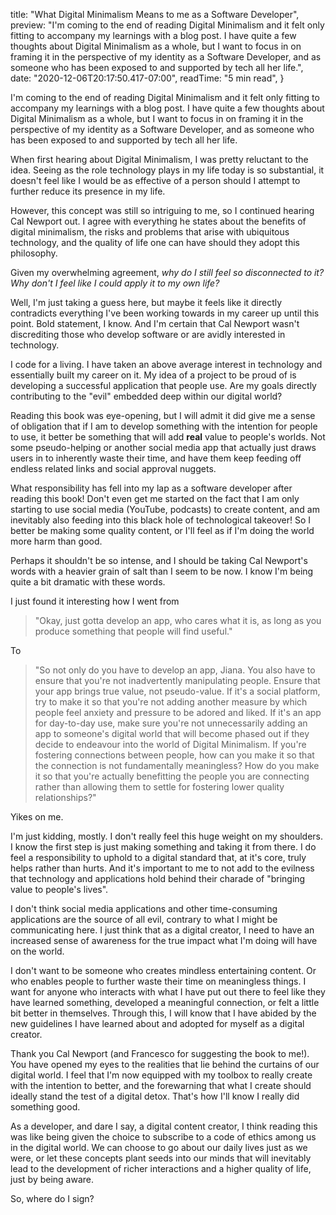 
  title: "What Digital Minimalism Means to me as a Software Developer",
  preview: "I'm coming to the end of reading Digital Minimalism and it felt only fitting to accompany my learnings with a blog post. I have quite a few thoughts about Digital Minimalism as a whole, but I want to focus in on framing it in the perspective of my identity as a Software Developer, and as someone who has been exposed to and supported by tech all her life.",
  date: "2020-12-06T20:17:50.417-07:00",
  readTime: "5 min read",
}


<div className={styles.postContent}>
  <p>I&#39;m coming to the end of reading Digital Minimalism and it felt only fitting to accompany my learnings with a blog post. I have quite a few thoughts about Digital Minimalism as a whole, but I want to focus in on framing it in the perspective of my identity as a Software Developer, and as someone who has been exposed to and supported by tech all her life.</p>
  <p>When first hearing about Digital Minimalism, I was pretty reluctant to the idea. Seeing as the role technology plays in my life today is so substantial, it doesn&#39;t feel like I would be as effective of a person should I attempt to further reduce its presence in my life.</p>
  <p>However, this concept was still so intriguing to me, so I continued hearing Cal Newport out. I agree with everything he states about the benefits of digital minimalism, the risks and problems that arise with ubiquitous technology, and the quality of life one can have should they adopt this philosophy.</p>
  <p>Given my overwhelming agreement, <i>why do I still feel so disconnected to it? Why don&#39;t I feel like I could apply it to my own life?</i></p>
  <p>Well, I&#39;m just taking a guess here, but maybe it feels like it directly contradicts everything I&#39;ve been working towards in my career up until this point. Bold statement, I know. And I&#39;m certain that Cal Newport wasn&#39;t discrediting those who develop software or are avidly interested in technology.</p>
  <p>I code for a living. I have taken an above average interest in technology and essentially built my career on it. My idea of a project to be proud of is developing a successful application that people use. Are my goals directly contributing to the &quot;evil&quot; embedded deep within our digital world?</p>
  <p>Reading this book was eye-opening, but I will admit it did give me a sense of obligation that if I am to develop something with the intention for people to use, it better be something that will add <strong>real</strong> value to people&#39;s worlds. Not some pseudo-helping or another social media app that actually just draws users in to inherently waste their time, and have them keep feeding off endless related links and social approval nuggets.</p>
  <p>What responsibility has fell into my lap as a software developer after reading this book! Don&#39;t even get me started on the fact that I am only starting to use social media (YouTube, podcasts) to create content, and am inevitably also feeding into this black hole of technological takeover! So I better be making some quality content, or I&#39;ll feel as if I&#39;m doing the world more harm than good.</p>
  <p>Perhaps it shouldn&#39;t be so intense, and I should be taking Cal Newport&#39;s words with a heavier grain of salt than I seem to be now. I know I&#39;m being quite a bit dramatic with these words.</p>
  <p>I just found it interesting how I went from</p>
  <blockquote className='thoughts'>
    <p> &quot;Okay, just gotta develop an app, who cares what it is, as long as you produce something that people will find useful.&quot; </p>
  </blockquote>
  <p>To</p>
  <blockquote className='thoughts'>
    <p>&quot;So not only do you have to develop an app, Jiana. You also have to ensure that you&#39;re not inadvertently manipulating people. Ensure that your app brings true value, not pseudo-value. If it&#39;s a social platform, try to make it so that you&#39;re not adding another measure by which people feel anxiety and pressure to be adored and liked. If it&#39;s an app for day-to-day use, make sure you&#39;re not unnecessarily adding an app to someone&#39;s digital world that will become phased out if they decide to endeavour into the world of Digital Minimalism. If you&#39;re fostering connections between people, how can you make it so that the connection is not fundamentally meaningless? How do you make it so that you&#39;re actually benefitting the people you are connecting rather than allowing them to settle for fostering lower quality relationships?&quot;</p>
  </blockquote>
  <p>Yikes on me.</p>
  <p>I&#39;m just kidding, mostly. I don&#39;t really feel this huge weight on my shoulders. I know the first step is just making something and taking it from there. I do feel a responsibility to uphold to a digital standard that, at it&#39;s core, truly helps rather than hurts. And it&#39;s important to me to not add to the evilness that technology and applications hold behind their charade of &quot;bringing value to people&#39;s lives&quot;.</p>
  <p>I don&#39;t think social media applications and other time-consuming applications are the source of all evil, contrary to what I might be communicating here. I just think that as a digital creator, I need to have an increased sense of awareness for the true impact what I&#39;m doing will have on the world.</p>
  <p>I don&#39;t want to be someone who creates mindless entertaining content. Or who enables people to further waste their time on meaningless things. I want for anyone who interacts with what I have put out there to feel like they have learned something, developed a meaningful connection, or felt a little bit better in themselves. Through this, I will know that I have abided by the new guidelines I have learned about and adopted for myself as a digital creator.</p>
  <p>Thank you Cal Newport (and Francesco for suggesting the book to me!). You have opened my eyes to the realities that lie behind the curtains of our digital world. I feel that I&#39;m now equipped with my toolbox to really create with the intention to better, and the forewarning that what I create should ideally stand the test of a digital detox. That&#39;s how I&#39;ll know I really did something good.</p>
  <p>As a developer, and dare I say, a digital content creator, I think reading this was like being given the choice to subscribe to a code of ethics among us in the digital world. We can choose to go about our daily lives just as we were, or let these concepts plant seeds into our minds that will inevitably lead to the development of richer interactions and a higher quality of life, just by being aware.</p>
  <p>So, where do I sign?</p>
</div>
